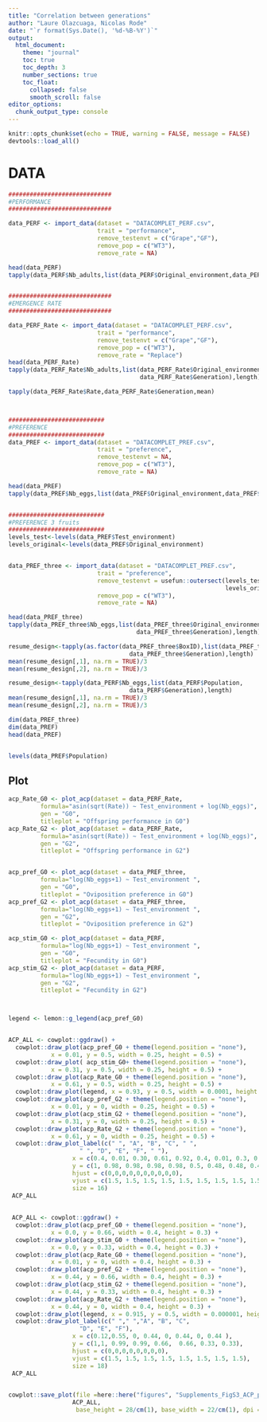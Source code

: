 ```yaml
---
title: "Correlation between generations"
author: "Laure Olazcuaga, Nicolas Rode"
date: "`r format(Sys.Date(), '%d-%B-%Y')`"
output: 
  html_document:
    theme: "journal"
    toc: true
    toc_depth: 3
    number_sections: true
    toc_float:
      collapsed: false
      smooth_scroll: false
editor_options: 
  chunk_output_type: console
---
```



```r
knitr::opts_chunk$set(echo = TRUE, warning = FALSE, message = FALSE)
devtools::load_all()
```


# DATA 
```r
#############################
#PERFORMANCE 
#############################

data_PERF <- import_data(dataset = "DATACOMPLET_PERF.csv", 
                         trait = "performance",
                         remove_testenvt = c("Grape","GF"), 
                         remove_pop = c("WT3"), 
                         remove_rate = NA)

head(data_PERF)
tapply(data_PERF$Nb_adults,list(data_PERF$Original_environment,data_PERF$Generation),length)


#############################
#EMERGENCE RATE
#############################

data_PERF_Rate <- import_data(dataset = "DATACOMPLET_PERF.csv", 
                         trait = "performance",
                         remove_testenvt = c("Grape","GF"), 
                         remove_pop = c("WT3"), 
                         remove_rate = "Replace")
head(data_PERF_Rate)
tapply(data_PERF_Rate$Nb_adults,list(data_PERF_Rate$Original_environment,
                                     data_PERF_Rate$Generation),length)

tapply(data_PERF_Rate$Rate,data_PERF_Rate$Generation,mean)



###########################
#PREFERENCE 
###########################
data_PREF <- import_data(dataset = "DATACOMPLET_PREF.csv", 
                         trait = "preference",
                         remove_testenvt = NA, 
                         remove_pop = c("WT3"), 
                         remove_rate = NA)

head(data_PREF)
tapply(data_PREF$Nb_eggs,list(data_PREF$Original_environment,data_PREF$Generation),length)


###########################
#PREFERENCE 3 fruits
###########################
levels_test<-levels(data_PREF$Test_environment)
levels_original<-levels(data_PREF$Original_environment)


data_PREF_three <- import_data(dataset = "DATACOMPLET_PREF.csv", 
                         trait = "preference",
                         remove_testenvt = usefun::outersect(levels_test, 
                                                             levels_original), 
                         remove_pop = c("WT3"), 
                         remove_rate = NA)

head(data_PREF_three)
tapply(data_PREF_three$Nb_eggs,list(data_PREF_three$Original_environment,
                                    data_PREF_three$Generation),length)

resume_design<-tapply(as.factor(data_PREF_three$BoxID),list(data_PREF_three$Population,
                                  data_PREF_three$Generation),length)
mean(resume_design[,1], na.rm = TRUE)/3
mean(resume_design[,2], na.rm = TRUE)/3

resume_design<-tapply(data_PERF$Nb_eggs,list(data_PERF$Population,
                                  data_PERF$Generation),length)
mean(resume_design[,1], na.rm = TRUE)/3
mean(resume_design[,2], na.rm = TRUE)/3

dim(data_PREF_three)
dim(data_PREF)
head(data_PREF)


levels(data_PREF$Population)
```

## Plot
```r
acp_Rate_G0 <- plot_acp(dataset = data_PERF_Rate,
         formula="asin(sqrt(Rate)) ~ Test_environment + log(Nb_eggs)",
         gen = "G0",
         titleplot = "Offspring performance in G0")
acp_Rate_G2 <- plot_acp(dataset = data_PERF_Rate,
         formula="asin(sqrt(Rate)) ~ Test_environment + log(Nb_eggs)",
         gen = "G2",
         titleplot = "Offspring performance in G2")


acp_pref_G0 <- plot_acp(dataset = data_PREF_three,
         formula="log(Nb_eggs+1) ~ Test_environment ",
         gen = "G0",
         titleplot = "Oviposition preference in G0")
acp_pref_G2 <- plot_acp(dataset = data_PREF_three,
         formula="log(Nb_eggs+1) ~ Test_environment ",
         gen = "G2",
         titleplot = "Oviposition preference in G2")

acp_stim_G0 <- plot_acp(dataset = data_PERF,
         formula="log(Nb_eggs+1) ~ Test_environment ",
         gen = "G0",
         titleplot = "Fecundity in G0")
acp_stim_G2 <- plot_acp(dataset = data_PERF,
         formula="log(Nb_eggs+1) ~ Test_environment ",
         gen = "G2",
         titleplot = "Fecundity in G2")



legend <- lemon::g_legend(acp_pref_G0)


ACP_ALL <- cowplot::ggdraw() + 
  cowplot::draw_plot(acp_pref_G0 + theme(legend.position = "none"), 
            x = 0.01, y = 0.5, width = 0.25, height = 0.5) + 
  cowplot::draw_plot( acp_stim_G0+ theme(legend.position = "none"), 
            x = 0.31, y = 0.5, width = 0.25, height = 0.5) + 
  cowplot::draw_plot(acp_Rate_G0 + theme(legend.position = "none"), 
            x = 0.61, y = 0.5, width = 0.25, height = 0.5) + 
  cowplot::draw_plot(legend, x = 0.93, y = 0.5, width = 0.0001, height = 0.0001) + 
  cowplot::draw_plot(acp_pref_G2 + theme(legend.position = "none"), 
            x = 0.01, y = 0, width = 0.25, height = 0.5) + 
  cowplot::draw_plot(acp_stim_G2 + theme(legend.position = "none"), 
            x = 0.31, y = 0, width = 0.25, height = 0.5) + 
  cowplot::draw_plot(acp_Rate_G2 + theme(legend.position = "none"), 
            x = 0.61, y = 0, width = 0.25, height = 0.5) + 
  cowplot::draw_plot_label(c(" ", "A", "B", "C", " ",
                    " ", "D", "E", "F", " "),  
                  x = c(0.4, 0.01, 0.30, 0.61, 0.92, 0.4, 0.01, 0.3, 0.61, 0.92), 
                  y = c(1, 0.98, 0.98, 0.98, 0.98, 0.5, 0.48, 0.48, 0.48, 0.48), 
                  hjust = c(0,0,0,0,0,0,0,0,0,0), 
                  vjust = c(1.5, 1.5, 1.5, 1.5, 1.5, 1.5, 1.5, 1.5, 1.5, 1.5),
                  size = 16) 
 ACP_ALL
 
 
 ACP_ALL <- cowplot::ggdraw() + 
  cowplot::draw_plot(acp_pref_G0 + theme(legend.position = "none"), 
            x = 0.0, y = 0.66, width = 0.4, height = 0.3) + 
  cowplot::draw_plot(acp_stim_G0 + theme(legend.position = "none"), 
            x = 0.0, y = 0.33, width = 0.4, height = 0.3) + 
  cowplot::draw_plot(acp_Rate_G0 + theme(legend.position = "none"), 
            x = 0.01, y = 0, width = 0.4, height = 0.3) + 
  cowplot::draw_plot(acp_pref_G2 + theme(legend.position = "none"), 
            x = 0.44, y = 0.66, width = 0.4, height = 0.3) + 
  cowplot::draw_plot(acp_stim_G2 + theme(legend.position = "none"), 
            x = 0.44, y = 0.33, width = 0.4, height = 0.3) + 
  cowplot::draw_plot(acp_Rate_G2 + theme(legend.position = "none"), 
            x = 0.44, y = 0, width = 0.4, height = 0.3) + 
  cowplot::draw_plot(legend, x = 0.915, y = 0.5, width = 0.000001, height = 0.000001) + 
  cowplot::draw_plot_label(c(" "," ","A", "B", "C",
                    "D", "E", "F"),  
                  x = c(0.12,0.55, 0, 0.44, 0, 0.44, 0, 0.44 ), 
                  y = c(1,1, 0.99, 0.99, 0.66,  0.66, 0.33, 0.33), 
                  hjust = c(0,0,0,0,0,0,0,0), 
                  vjust = c(1.5, 1.5, 1.5, 1.5, 1.5, 1.5, 1.5, 1.5),
                  size = 18) 
 ACP_ALL
 

cowplot::save_plot(file =here::here("figures", "Supplements_FigS3_ACP_pop.pdf"),
                  ACP_ALL,
                   base_height = 28/cm(1), base_width = 22/cm(1), dpi = 610)



```


